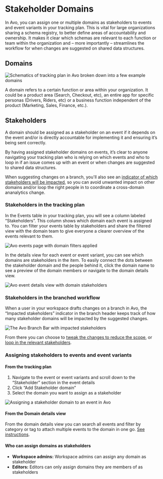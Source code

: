 
# Stakeholder Domains

In Avo, you can assign one or multiple domains as stakeholders to events and event variants in your tracking plan. This is vital for large organizations sharing a schema registry, to better define areas of accountability and ownership. It makes it clear which schemas are relevant to each function or team within the organization and – more importantly – streamlines the workflow for when changes are suggested on shared data structures.

## Domains

![Schematics of tracking plan in Avo broken down into a few example domains](/images/domains/domains.png)

A domain refers to a certain function or area within your organization. It could be a product area (Search, Checkout, etc), an entire app for specific personas (Drivers, Riders, etc) or a business function independent of the product (Marketing, Sales, Finance, etc.).

<PageLink
  image="/docs/images/svg/analyticsmanager.svg"
  title="Managing domains"
  description="How to set up and manage domains"
  href="/workspace-management/domains"
/>

## Stakeholders

A domain should be assigned as a stakeholder on an event if it depends on the event and/or is directly accountable for implementing it and ensuring it’s being sent correctly.

By having assigned stakeholder domains on events, it’s clear to anyone navigating your tracking plan who is relying on which events and who to loop in if an issue comes up with an event or when changes are suggested to shared data structures.

When suggesting changes on a branch, you'll also see an [indicator of which stakeholders will be impacted](data-design/guides/managing-changes-impacting-multiple-stakeholders), so you can avoid unwanted impact on other domains and/or loop the right people in to coordinate a cross-domain ananalytics change.

### Stakeholders in the tracking plan

In the Events table in your tracking plan, you will see a column labeled “Stakeholders”. This column shows which domain each event is assigned to. You can filter your events table by stakeholders and share the filtered view with the domain team to give everyone a clearer overview of the events relevant to them.

![Avo events page with domain filters applied](/images/domains/events-domain-filter.png)

In the details view for each event or event variant, you can see which domains are stakeholders in the item. To easily connect the dots between the stakeholder domain and the people behind it, click the domain name to see a preview of the domain members or navigate to the domain details view.

![Avo event details view with domain stakeholders](/images/domains/domains-on-event.png)

### Stakeholders in the branched workflow

When a user in your workspace drafts changes on a branch in Avo, the “Impacted stakeholders” indicator in the branch header keeps track of how many stakeholder domains will be impacted by the suggested changes.

![The Avo Branch Bar with impacted stakeholders](/images/domains/impacted-stakeholders-in-branch-bar.png)

From there you can choose to [tweak the changes to reduce the scope](#minimizing-stakeholder-impact), or [loop in the relevant stakeholders](#aligning-on-cross-domain-changes).

<PageLink
  image="/docs/images/svg/analyticsmanager.svg"
  title="Impacted Stakeholders"
  description="Managing changes impacting multiple stakeholders"
  href="/data-design/guides/managing-changes-impacting-multiple-stakeholders"
/>

### Assigning stakeholders to events and event variants

#### From the tracking plan

1. Navigate to the event or event variants and scroll down to the “Stakeholder” section in the event details
1. Click “Add Stakeholder domain”
1. Select the domain you want to assign as a stakeholder

![Assigning a stakeholder domain to an event in Avo](/images/domains/event-add-stakeholder-domain.png)

#### From the Domain details view

From the domain details view you can search all events and filter by category or tag to attach multiple events to the domain in one go. [See instructions](/workspace-management/domains).

#### Who can assign domains as stakeholders

- **Workspace admins:** Workspace admins can assign any domain as stakeholder
- **Editors:** Editors can only assign domains they are members of as stakeholders
